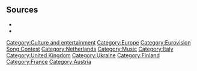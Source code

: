 {{develop}}{{date|{{subst:#time:F j, Y}}}}{{culture and entertainment}}


{{haveyoursay}}

== Sources ==

*{{source
|url    = 
|title  = 
|author = 
|pub    = 
|date   = 
}}
*{{source
|url    = 
|title  = 
|author = 
|pub    = 
|date   = 
}}

[[Category:Culture and entertainment]]
[[Category:Europe]]
[[Category:Eurovision Song Contest]]
[[Category:Netherlands]]
[[Category:Music]]
[[Category:Italy]]
[[Category:United Kingdom]]
[[Category:Ukraine]]
[[Category:Finland]]
[[Category:France]]
[[Category:Austria]]
